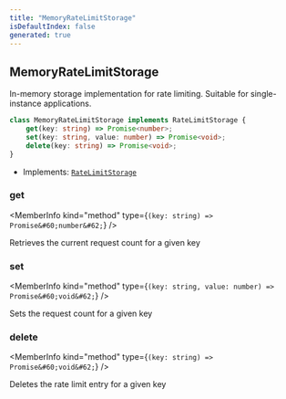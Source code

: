```yaml
---
title: "MemoryRateLimitStorage"
isDefaultIndex: false
generated: true
---
```



<!-- This file was generated from the CommandKit source. Do not modify. Instead, re-run the "docgen" script -->


## MemoryRateLimitStorage

<GenerationInfo sourceFile="packages/commandkit/src/utils/useful-stuff/ratelimiter.ts" sourceLine="55" packageName="commandkit" />

In-memory storage implementation for rate limiting.
Suitable for single-instance applications.

```ts title="Signature"
class MemoryRateLimitStorage implements RateLimitStorage {
    get(key: string) => Promise<number>;
    set(key: string, value: number) => Promise<void>;
    delete(key: string) => Promise<void>;
}
```
* Implements: <code><a href='/docs/next/api-reference/commandkit/interfaces/rate-limit-storage#ratelimitstorage'>RateLimitStorage</a></code>



<div className="members-wrapper">

### get

<MemberInfo kind="method" type={`(key: string) => Promise&#60;number&#62;`}   />

Retrieves the current request count for a given key
### set

<MemberInfo kind="method" type={`(key: string, value: number) => Promise&#60;void&#62;`}   />

Sets the request count for a given key
### delete

<MemberInfo kind="method" type={`(key: string) => Promise&#60;void&#62;`}   />

Deletes the rate limit entry for a given key


</div>
